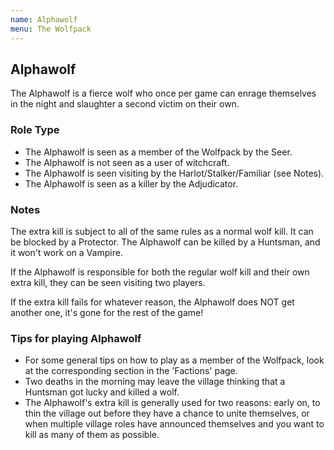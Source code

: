 ```yaml
---
name: Alphawolf
menu: The Wolfpack
---
```


## Alphawolf

The Alphawolf is a fierce wolf who once per game can enrage themselves
in the night and slaughter a second victim on their own.

### Role Type

  - The Alphawolf is seen as a member of the Wolfpack by the Seer.
  - The Alphawolf is not seen as a user of witchcraft.
  - The Alphawolf is seen visiting by the Harlot/Stalker/Familiar (see
    Notes).
  - The Alphawolf is seen as a killer by the Adjudicator.

### Notes

The extra kill is subject to all of the same rules as a normal wolf
kill. It can be blocked by a Protector. The Alphawolf can be killed by a
Huntsman, and it won't work on a Vampire.

If the Alphawolf is responsible for both the regular wolf kill and their
own extra kill, they can be seen visiting two players.

If the extra kill fails for whatever reason, the Alphawolf does NOT get
another one, it's gone for the rest of the game\!

### Tips for playing Alphawolf

  - For some general tips on how to play as a member of the Wolfpack,
    look at the corresponding section in the 'Factions' page.
  - Two deaths in the morning may leave the village thinking that a
    Huntsman got lucky and killed a wolf.
  - The Alphawolf's extra kill is generally used for two reasons: early
    on, to thin the village out before they have a chance to unite
    themselves, or when multiple village roles have announced themselves
    and you want to kill as many of them as possible.

